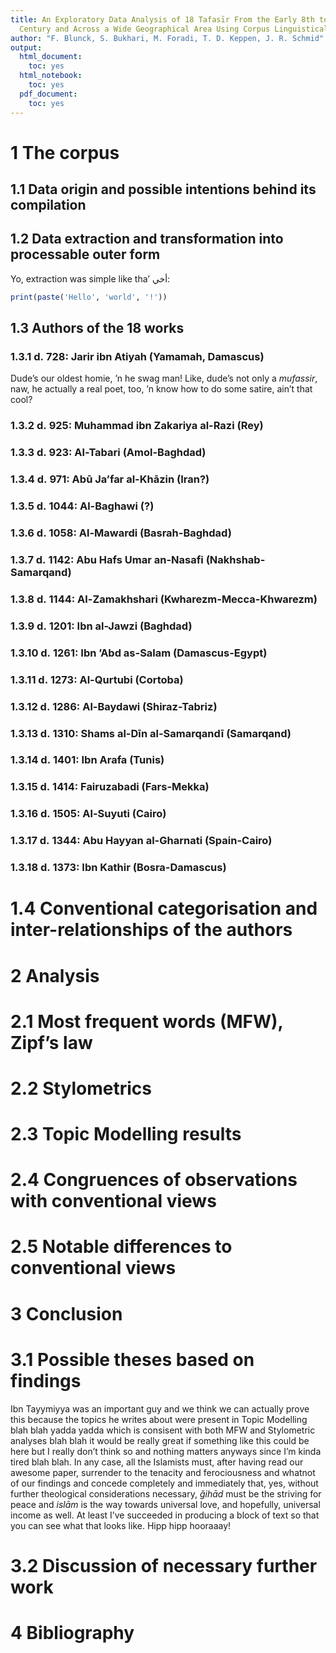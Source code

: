 ```yaml
---
title: An Exploratory Data Analysis of 18 Tafasīr From the Early 8th to the Late 14th
  Century and Across a Wide Geographical Area Using Corpus Linguistical Methods
author: "F. Blunck, S. Bukhari, M. Foradi, T. D. Keppen, J. R. Schmid"
output:
  html_document:
    toc: yes
  html_notebook:
    toc: yes
  pdf_document:
    toc: yes
---
```


# 1 The corpus

## 1.1 Data origin and possible intentions behind its compilation

## 1.2 Data extraction and transformation into processable outer form

Yo, extraction was simple like tha' أخي:

```R
print(paste('Hello', 'world', '!'))
```

## 1.3 Authors of the 18 works

### 1.3.1  d. 728: Jarir ibn Atiyah (Yamamah, Damascus)

Dude's our oldest homie, 'n he swag man! Like, dude's not only a *mufassir*, naw, he actually a real poet, too, 'n know how to do some satire, ain't that cool?

### 1.3.2  d. 925: Muhammad ibn Zakariya al-Razi (Rey)
### 1.3.3  d. 923: Al-Tabari (Amol-Baghdad)
### 1.3.4  d. 971: Abū Ja'far al-Khāzin (Iran?)
### 1.3.5  d. 1044: Al-Baghawi (?)
### 1.3.6  d. 1058: Al-Mawardi (Basrah-Baghdad)
### 1.3.7  d. 1142: Abu Hafs Umar an-Nasafi (Nakhshab-Samarqand)
### 1.3.8  d. 1144: Al-Zamakhshari (Kwharezm-Mecca-Khwarezm)
### 1.3.9  d. 1201: Ibn al-Jawzi (Baghdad)
### 1.3.10 d. 1261: Ibn 'Abd as-Salam (Damascus-Egypt)
### 1.3.11 d. 1273: Al-Qurtubi (Cortoba)
### 1.3.12 d. 1286: Al-Baydawi (Shiraz-Tabriz)
### 1.3.13 d. 1310: Shams al-Dīn al-Samarqandī (Samarqand)
### 1.3.14 d. 1401: Ibn Arafa (Tunis)
### 1.3.15 d. 1414: Fairuzabadi (Fars-Mekka)
### 1.3.16 d. 1505: Al-Suyuti (Cairo)
### 1.3.17 d. 1344: Abu Hayyan al-Gharnati (Spain-Cairo)
### 1.3.18 d. 1373: Ibn Kathir (Bosra-Damascus)

# 1.4 Conventional categorisation and inter-relationships of the authors

# 2 Analysis

# 2.1 Most frequent words (MFW), Zipf's law

# 2.2 Stylometrics

# 2.3 Topic Modelling results

# 2.4 Congruences of observations with conventional views

# 2.5 Notable differences to conventional views

# 3 Conclusion

# 3.1 Possible theses based on findings

Ibn Tayymiyya was an important guy and we think we can actually prove this because the topics he writes about were present in Topic Modelling blah blah yadda yadda which is consisent with both MFW and Stylometric analyses blah blah it would be really great if something like this could be here but I really don't think so and nothing matters anyways since I'm kinda tired blah blah. In any case, all the Islamists must, after having read our awesome paper, surrender to the tenacity and ferociousness and whatnot of our findings and concede completely and immediately that, yes, without further theological considerations necessary, *ǧihād* must be the striving for peace and *islām* is the way towards universal love, and hopefully, universal income as well. At least I've succeeded in producing a block of text so that you can see what that looks like. Hipp hipp hooraaay!

# 3.2 Discussion of necessary further work

# 4 Bibliography
